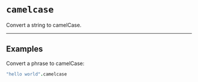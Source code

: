 # `camelcase`

Convert a string to camelCase.

---

## Examples

Convert a phrase to camelCase:
```coffee
"hello world".camelcase
```
